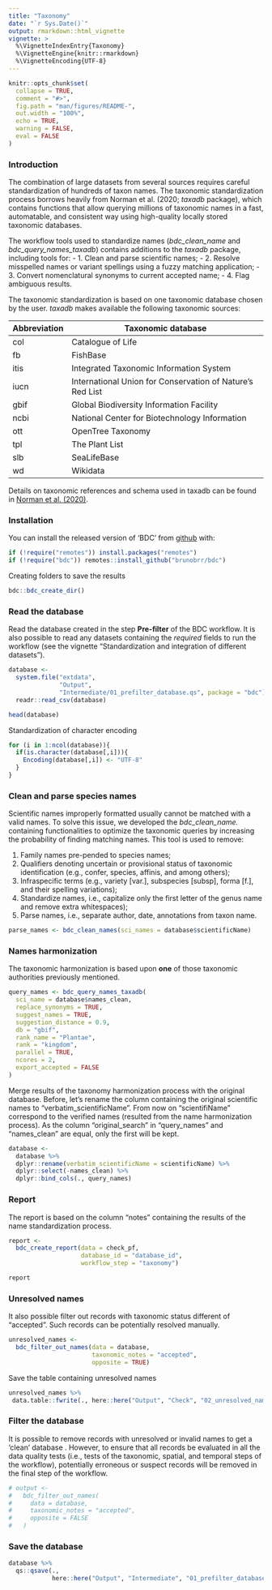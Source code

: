 ```yaml
---
title: "Taxonomy"
date: "`r Sys.Date()`"
output: rmarkdown::html_vignette
vignette: >
  %\VignetteIndexEntry{Taxonomy}
  %\VignetteEngine{knitr::rmarkdown}
  %\VignetteEncoding{UTF-8}
---
```


```r
knitr::opts_chunk$set(
  collapse = TRUE,
  comment = "#>",
  fig.path = "man/figures/README-",
  out.width = "100%",
  echo = TRUE,
  warning = FALSE,
  eval = FALSE
)
```

### Introduction
The combination of large datasets from several sources requires careful standardization of hundreds of taxon names. The taxonomic standardization process borrows heavily from Norman et al. (2020; *taxadb* package), which contains functions that allow querying millions of taxonomic names in a fast, automatable, and consistent way using high-quality locally stored taxonomic databases.

The workflow tools used to standardize names (*bdc_clean_name* and *bdc_query_names_taxadb*) contains additions to the *taxadb* package, including tools for:
- 1. Clean and parse scientific names;
- 2. Resolve misspelled names or variant spellings using a fuzzy matching application;
- 3. Convert nomenclatural synonyms to current accepted name;
- 4. Flag ambiguous results.

The taxonomic standardization is based on one taxonomic database chosen by the user. *taxadb* makes available the following taxonomic sources:

| Abbreviation | Taxonomic database                                        |
|--------------|-----------------------------------------------------------|
| col          | Catalogue of Life                                         |
| fb           | FishBase                                                  |
| itis         | Integrated Taxonomic Information System                   |
| iucn         | International Union for Conservation of Nature’s Red List |
| gbif         | Global Biodiversity Information Facility                  |
| ncbi         | National Center for Biotechnology Information             |
| ott          | OpenTree Taxonomy                                         |
| tpl          | The Plant List                                            |
| slb          | SeaLifeBase                                               |
| wd           | Wikidata                                                  |


Details on taxonomic references and schema used in taxadb can be found in [Norman et al. (2020)](docs.ropensci.org/taxadb/articles/data-sources.html).


### Installation

You can install the released version of 'BDC' from [github](https://github.com/brunobrr/bdc) with:

```r
if (!require("remotes")) install.packages("remotes")
if (!require("bdc")) remotes::install_github("brunobrr/bdc")
```

Creating folders to save the results
```r
bdc::bdc_create_dir()
```


### Read the database
Read the database created in the step **Pre-filter** of the BDC workflow. It is also possible to read any datasets containing the *required* fields to run the workflow (see the vignette "Standardization and integration of different datasets").

```r
database <-
  system.file("extdata",
              "Output",
              "Intermediate/01_prefilter_database.qs", package = "bdc") %>%
  readr::read_csv(database)

head(database)
```


Standardization of character encoding
```r
for (i in 1:ncol(database)){
  if(is.character(database[,i])){
    Encoding(database[,i]) <- "UTF-8"
  }
}
```


### Clean and parse species names
Scientific names improperly formatted usually cannot be matched with a valid names. To solve this issue, we developed the *bdc_clean_name.* containing functionalities to optimize the taxonomic queries by increasing the probability of finding matching names. This tool is used to remove:

1. Family names pre-pended to species names;
2. Qualifiers denoting uncertain or provisional status of taxonomic identification (e.g., confer, species, affinis, and among others);
3. Infraspecific terms (e.g., variety [var.], subspecies [subsp], forma [f.], and their spelling variations);
4. Standardize names, i.e., capitalize only the first letter of the genus name and remove extra whitespaces);
5. Parse names, i.e., separate author, date, annotations from taxon name.

```r
parse_names <- bdc_clean_names(sci_names = database$scientificName)
```


### Names harmonization
The taxonomic harmonization is based upon **one** of those taxonomic authorities previously mentioned.

```r
query_names <- bdc_query_names_taxadb(
  sci_name = database$names_clean,
  replace_synonyms = TRUE,
  suggest_names = TRUE,
  suggestion_distance = 0.9,
  db = "gbif",
  rank_name = "Plantae",
  rank = "kingdom",
  parallel = TRUE,
  ncores = 2,
  export_accepted = FALSE
)
```


Merge results of the taxonomy harmonization process with the original database. Before, let's rename the column containing the original scientific names to "verbatim_scientificName". From now on "scientifiName" correspond to the verified names (resulted from the name harmonization process). As the column "original_search" in "query_names" and "names_clean" are equal, only the first will be kept.

```r
database <-
  database %>%
  dplyr::rename(verbatim_scientificName = scientificName) %>%
  dplyr::select(-names_clean) %>%
  dplyr::bind_cols(., query_names)
```


### Report
The report is based on the column "notes" containing the results of the name standardization process.

```r
report <-
  bdc_create_report(data = check_pf,
                    database_id = "database_id",
                    workflow_step = "taxonomy")

report
```


### Unresolved names
It also possible filter out records with taxonomic status different of "accepted". Such records can be potentially resolved manually.

```r
unresolved_names <-
  bdc_filter_out_names(data = database,
                       taxonomic_notes = "accepted",
                       opposite = TRUE)
```

Save the table containing unresolved names
```r
unresolved_names %>%
 data.table::fwrite(., here::here("Output", "Check", "02_unresolved_names.csv"))
```


### Filter the database
It is possible to remove records with unresolved or invalid names to get a 'clean' database . However, to ensure that all records be evaluated in all the data quality tests (i.e., tests of the taxonomic, spatial, and temporal steps of the workflow), potentially erroneous or suspect records will be removed in the final step of the workflow.
```r
# output <-
#   bdc_filter_out_names(
#     data = database,
#     taxonomic_notes = "accepted",
#     opposite = FALSE
#   )
```


### Save the database

```r
database %>%
  qs::qsave(.,
            here::here("Output", "Intermediate", "01_prefilter_database.qs"))
```


